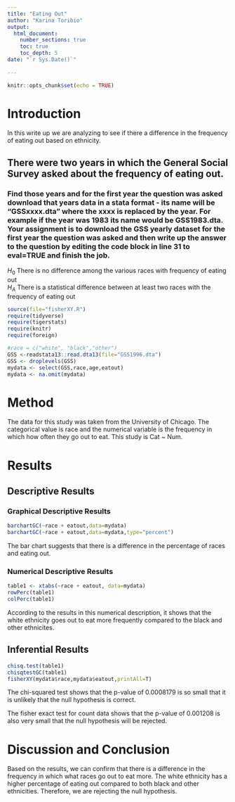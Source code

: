```yaml
---
title: "Eating Out"
author: "Karina Toribio"
output: 
  html_document:
    number_sections: true
    toc: true
    toc_depth: 5
date: "`r Sys.Date()`"    
    
---
```


```r
knitr::opts_chunk$set(echo = TRUE)
```

# Introduction

In this write up we are analyzing to see if there a difference in the frequency of eating out based on ethnicity.

## There were two years in which the General Social Survey asked about the frequency of eating out.
### Find those years and for the first year the question was asked download that years data in a stata format - its name will be "GSSxxxx.dta" where the xxxx is replaced by the year.  For example if the year was 1983 its name would be GSS1983.dta. Your assignment is to download the GSS yearly dataset for the first year the question was asked and then  write up the answer to the question by editing the  code block in line 31 to eval=TRUE and finish the job. 

$H_0$ There is no difference among the various races with frequency of eating out  
$H_A$ There is a statistical difference between at least two races with the frequency of eating out  


```r
source(file="fisherXY.R")
require(tidyverse)
require(tigerstats)
require(knitr)
require(foreign)
```
```r
#race = c("white", "black","other")
GSS <-readstata13::read.dta13(file="GSS1996.dta")
GSS <- droplevels(GSS)
mydata <- select(GSS,race,age,eatout)
mydata <- na.omit(mydata)
```

# Method

The data for this study was taken from the University of Chicago. The categorical value is race and the numerical variable is the frequency in which how often they go out to eat. This study is Cat ~ Num.

# Results

## Descriptive Results

### Graphical Descriptive Results

```r
barchartGC(~race + eatout,data=mydata)
barchartGC(~race + eatout,data=mydata,type="percent")
```

The bar chart suggests that there is a difference in the percentage of races and eating out. 

### Numerical Descriptive Results

```r
table1 <- xtabs(~race + eatout, data=mydata)
rowPerc(table1)
colPerc(table1)
```
According to the results in this numerical description, it shows that the white ethnicity goes out to eat more frequently compared to the black and other ethnicites.

## Inferential Results

```r
chisq.test(table1)
chisqtestGC(table1)
fisherXY(mydata$race,mydata$eatout,printAll=T)
```

The chi-squared test shows that the p-value of 0.0008179 is so small that it is unlikely that the null hypothesis is correct.

The fisher exact test for count data shows that the p-value of 0.001208 is also very small that the null hypothesis will be rejected. 

# Discussion and Conclusion


Based on the results, we can confirm that there is a difference in the frequency in which what races go out to eat more. The white ethnicity has a higher percentage of eating out compared to both black and other ethnicities. Therefore, we are rejecting the null hypothesis.



